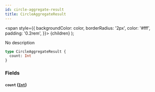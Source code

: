 ```yaml
---
id: circle-aggregate-result
title: CircleAggregateResult
---
```


<span
style={{
      backgroundColor: color,
      borderRadius: '2px',
      color: '#fff',
      padding: '0.2rem',
    }}>
{children}
</span>
);

No description

```graphql
type CircleAggregateResult {
  count: Int
}
```

### Fields

#### `count` ([`Int`](/docs/schema/scalars/int))
